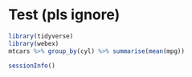 # Test (pls ignore)

```r
library(tidyverse)
library(webex)
mtcars %>% group_by(cyl) %>% summarise(mean(mpg))

sessionInfo()

```

